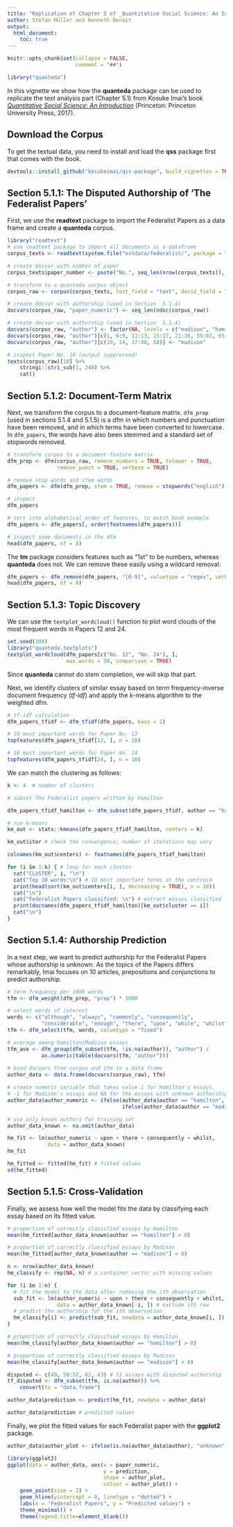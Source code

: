 ```yaml
---
title: "Replication of Chapter 5 of _Quantitative Social Science: An Introduction_"
author: Stefan Müller and Kenneth Benoit
output: 
  html_document:
    toc: true
---
```


```r
knitr::opts_chunk$set(collapse = FALSE, 
                      comment = "##")
```

    
```r
library("quanteda")
```


In this vignette we show how the **quanteda** package can be used to replicate the text analysis part (Chapter 5.1) from Kosuke Imai's book [*Quantitative Social Science: An Introduction*](http://qss.princeton.press) (Princeton: Princeton University Press, 2017).

## Download the Corpus

To get the textual data, you need to install and load the **qss** package first that comes with the book. 

```r
devtools::install_github("kosukeimai/qss-package", build_vignettes = TRUE)
```

## Section 5.1.1: The Disputed Authorship of ‘The Federalist Papers’

First, we use the **readtext** package to import the Federalist Papers as a data frame and create a **quanteda** corpus. 

```r
library("readtext")
# use readtext package to import all documents as a dataframe
corpus_texts <- readtext(system.file("extdata/federalist/", package = "qss"))

# create docvar with number of paper
corpus_texts$paper_number <- paste("No.", seq_len(nrow(corpus_texts)), sep = " ")

# transform to a quanteda corpus object
corpus_raw <- corpus(corpus_texts, text_field = "text", docid_field = "paper_number")

# create docvar with authorship (used in Section  5.1.4)
docvars(corpus_raw, "paper_numeric") <- seq_len(ndoc(corpus_raw))

# create docvar with authorship (used in Section  5.1.4)
docvars(corpus_raw, "author") <- factor(NA, levels = c("madison", "hamilton"))
docvars(corpus_raw, "author")[c(1, 6:9, 11:13, 15:17, 21:36, 59:61, 65:85)] <- "hamilton"
docvars(corpus_raw, "author")[c(10, 14, 37:48, 58)] <- "madison"
```

```r
# inspect Paper No. 10 (output suppressed)
texts(corpus_raw)[10] %>% 
    stringi::stri_sub(1, 240) %>% 
    cat()
```


## Section 5.1.2: Document-Term Matrix

Next, we transform the corpus to a document-feature matrix. `dfm_prep` (used in sections 5.1.4 and 5.1.5) is a dfm in which numbers and punctuation have been removed, and in which terms have been converted to lowercase. In `dfm_papers`, the words have also been stemmed and a standard set of stopwords removed.

```r
# transform corpus to a document-feature matrix
dfm_prep <- dfm(corpus_raw, remove_numbers = TRUE, tolower = TRUE,
                remove_punct = TRUE, verbose = TRUE)

# remove stop words and stem words
dfm_papers <- dfm(dfm_prep, stem = TRUE, remove = stopwords("english"))

# inspect
dfm_papers

# sort into alphabetical order of features, to match book example
dfm_papers <- dfm_papers[, order(featnames(dfm_papers))]

# inspect some documents in the dfm
head(dfm_papers, nf = 8)
```

The **tm** package considers features such as "1st" to be numbers, whereas **quanteda** does not.  We can remove these easily using a wildcard removal:
```r
dfm_papers <- dfm_remove(dfm_papers, "[0-9]", valuetype = "regex", verbose = TRUE)
head(dfm_papers, nf = 8)
```


## Section 5.1.3: Topic Discovery

We can use the `textplot_wordcloud()` function to plot word clouds of the most frequent words in Papers 12 and 24.

```r
set.seed(100)
library("quanteda.textplots")
textplot_wordcloud(dfm_papers[c("No. 12", "No. 24"), ], 
                   max.words = 50, comparison = TRUE)
```

Since **quanteda** cannot do stem completion, we will skip that part.

Next, we identify clusters of similar essay based on term frequency-inverse document frequency (*tf-idf*) and apply the $k$-means algorithm to the weighted dfm. 

```r
# tf-idf calculation
dfm_papers_tfidf <- dfm_tfidf(dfm_papers, base = 2)

# 10 most important words for Paper No. 12
topfeatures(dfm_papers_tfidf[12, ], n = 10)

# 10 most important words for Paper No. 24
topfeatures(dfm_papers_tfidf[24, ], n = 10)
```

We can match the clustering as follows:

```r
k <- 4  # number of clusters

# subset The Federalist papers written by Hamilton

dfm_papers_tfidf_hamilton <- dfm_subset(dfm_papers_tfidf, author == "hamilton")

# run k-means
km_out <- stats::kmeans(dfm_papers_tfidf_hamilton, centers = k)

km_out$iter # check the convergence; number of iterations may vary

colnames(km_out$centers) <- featnames(dfm_papers_tfidf_hamilton)

for (i in 1:k) { # loop for each cluster
  cat("CLUSTER", i, "\n")
  cat("Top 10 words:\n") # 10 most important terms at the centroid
  print(head(sort(km_out$centers[i, ], decreasing = TRUE), n = 10))
  cat("\n")
  cat("Federalist Papers classified: \n") # extract essays classified
  print(docnames(dfm_papers_tfidf_hamilton)[km_out$cluster == i])
  cat("\n")
}

```

## Section 5.1.4: Authorship Prediction

In a next step, we want to predict authorship for the Federalist Papers whose authorship is unknown. As the topics of the Papers differs remarkably, Imai focuses on 10 articles, prepositions and conjunctions to predict authorship.

```r
# term frequency per 1000 words
tfm <- dfm_weight(dfm_prep, "prop") * 1000

# select words of interest
words <- c("although", "always", "commonly", "consequently",
           "considerable", "enough", "there", "upon", "while", "whilst")
tfm <- dfm_select(tfm, words, valuetype = "fixed")

# average among Hamilton/Madison essays
tfm_ave <- dfm_group(dfm_subset(tfm, !is.na(author)), "author") /
           as.numeric(table(docvars(tfm, "author")))
    
# bind docvars from corpus and tfm to a data frame
author_data <- data.frame(docvars(corpus_raw), tfm)

# create numeric variable that takes value 1 for Hamilton's essays,
# -1 for Madison's essays and NA for the essays with unknown authorship
author_data$author_numeric <- ifelse(author_data$author == "hamilton", 1, 
                                     ifelse(author_data$author == "madison", -1, NA))

# use only known authors for training set
author_data_known <- na.omit(author_data)

hm_fit <- lm(author_numeric ~ upon + there + consequently + whilst,
             data = author_data_known)
hm_fit

hm_fitted <- fitted(hm_fit) # fitted values
sd(hm_fitted)
```

## Section 5.1.5: Cross-Validation

Finally, we assess how well the model fits the data by classifying each essay based on its fitted value.

```r
# proportion of correctly classified essays by Hamilton
mean(hm_fitted[author_data_known$author == "hamilton"] > 0)

# proportion of correctly classified essays by Madison
mean(hm_fitted[author_data_known$author == "madison"] < 0)

n <- nrow(author_data_known)
hm_classify <- rep(NA, n) # a container vector with missing values

for (i in 1:n) {
  # fit the model to the data after removing the ith observation
  sub_fit <- lm(author_numeric ~ upon + there + consequently + whilst,
                data = author_data_known[-i, ]) # exclude ith row
  # predict the authorship for the ith observation
  hm_classify[i] <- predict(sub_fit, newdata = author_data_known[i, ])
}

# proportion of correctly classified essays by Hamilton
mean(hm_classify[author_data_known$author == "hamilton"] > 0)

# proportion of correctly classified essays by Madison
mean(hm_classify[author_data_known$author == "madison"] < 0)

disputed <- c(49, 50:57, 62, 63) # 11 essays with disputed authorship
tf_disputed <- dfm_subset(tfm, is.na(author)) %>% 
    convert(to = "data.frame")

author_data$prediction <- predict(hm_fit, newdata = author_data)

author_data$prediction # predicted values
```

Finally, we plot the fitted values for each Federalist paper with the **ggplot2** package.

```r
author_data$author_plot <- ifelse(is.na(author_data$author), "unknown", as.character(author_data$author))

library(ggplot2)
ggplot(data = author_data, aes(x = paper_numeric, 
                               y = prediction, 
                               shape = author_plot, 
                               colour = author_plot)) +
    geom_point(size = 2) +
    geom_hline(yintercept = 0, linetype = "dotted") + 
    labs(x = "Federalist Papers", y = "Predicted values") +
    theme_minimal() + 
    theme(legend.title=element_blank())
```

